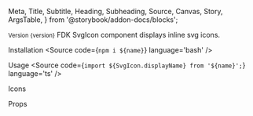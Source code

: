   Meta,
  Title,
  Subtitle,
  Heading,
  Subheading,
  Source,
  Canvas,
  Story,
  ArgsTable,
} from '@storybook/addon-docs/blocks';


<Meta title='Components/SvgIcon' />

<Title>SvgIcon</Title>
<Subtitle>
  <small>Version {version}</small>
</Subtitle>
<Subtitle>FDK SvgIcon component displays inline svg icons.</Subtitle>

<Heading>Installation</Heading>
<Source code={`npm i ${name}`} language='bash' />

<Heading>Usage</Heading>
<Source code={`import ${SvgIcon.displayName} from '${name}';`} language='ts' />

<Subheading>Icons</Subheading>

<Canvas>
  <Story name='applicationWindowStroke'>
    <SC.Container>
      <SvgIcon name='applicationWindowStroke' />
    </SC.Container>
  </Story>
  <Story name='arrowDownStroke'>
    <SC.Container>
      <SvgIcon name='arrowDownStroke' />
    </SC.Container>
  </Story>
  <Story name='arrowLeftStroke'>
    <SC.Container>
      <SvgIcon name='arrowLeftStroke' />
    </SC.Container>
  </Story>
  <Story name='arrowRightStroke'>
    <SC.Container>
      <SvgIcon name='arrowRightStroke' />
    </SC.Container>
  </Story>
  <Story name='arrowUpStroke'>
    <SC.Container>
      <SvgIcon name='arrowUpStroke' />
    </SC.Container>
  </Story>
  <Story name='bookBookmarkStroke'>
    <SC.Container>
      <SvgIcon name='bookBookmarkStroke' />
    </SC.Container>
  </Story>
  <Story name='buildingStroke'>
    <SC.Container>
      <SvgIcon name='buildingStroke' />
    </SC.Container>
  </Story>
  <Story name='calendarStroke'>
    <SC.Container>
      <SvgIcon name='calendarStroke' />
    </SC.Container>
  </Story>
  <Story name='caretDownStroke'>
    <SC.Container>
      <SvgIcon name='caretDownStroke' />
    </SC.Container>
  </Story>
  <Story name='checkStroke'>
    <SC.Container>
      <SvgIcon name='checkStroke' />
    </SC.Container>
  </Story>
  <Story name='chevronDoubleDownStroke'>
    <SC.Container>
      <SvgIcon name='chevronDoubleDownStroke' />
    </SC.Container>
  </Story>
  <Story name='chevronDoubleUpStroke'>
    <SC.Container>
      <SvgIcon name='chevronDoubleUpStroke' />
    </SC.Container>
  </Story>
  <Story name='chevronDownStroke'>
    <SC.Container>
      <SvgIcon name='chevronDownStroke' />
    </SC.Container>
  </Story>
  <Story name='chevronUpStroke'>
    <SC.Container>
      <SvgIcon name='chevronUpStroke' />
    </SC.Container>
  </Story>
  <Story name='circleCheckStroke'>
    <SC.Container>
      <SvgIcon name='circleCheckStroke' />
    </SC.Container>
  </Story>
  <Story name='circleExclamationPointStroke'>
    <SC.Container>
      <SvgIcon name='circleExclamationPointStroke' />
    </SC.Container>
  </Story>
  <Story name='circleMinusStroke'>
    <SC.Container>
      <SvgIcon name='circleMinusStroke' />
    </SC.Container>
  </Story>
  <Story name='circlePlusStroke'>
    <SC.Container>
      <SvgIcon name='circlePlusStroke' />
    </SC.Container>
  </Story>
  <Story name='clockStroke'>
    <SC.Container>
      <SvgIcon name='clockStroke' />
    </SC.Container>
  </Story>
  <Story name='crossStroke'>
    <SC.Container>
      <SvgIcon name='crossStroke' />
    </SC.Container>
  </Story>
  <Story name='documentClockStroke'>
    <SC.Container>
      <SvgIcon name='documentClockStroke' />
    </SC.Container>
  </Story>
  <Story name='documentFileStroke'>
    <SC.Container>
      <SvgIcon name='documentFileStroke' />
    </SC.Container>
  </Story>
  <Story name='envelopeClosedStroke'>
    <SC.Container>
      <SvgIcon name='envelopeClosedStroke' />
    </SC.Container>
  </Story>
  <Story name='flagTriangleStroke'>
    <SC.Container>
      <SvgIcon name='flagTriangleStroke' />
    </SC.Container>
  </Story>
  <Story name='folderClosedStroke'>
    <SC.Container>
      <SvgIcon name='folderClosedStroke' />
    </SC.Container>
  </Story>
  <Story name='gearStroke'>
    <SC.Container>
      <SvgIcon name='gearStroke' />
    </SC.Container>
  </Story>
  <Story name='globeGridStroke'>
    <SC.Container>
      <SvgIcon name='globeGridStroke' />
    </SC.Container>
  </Story>
  <Story name='hourGlassStroke'>
    <SC.Container>
      <SvgIcon name='hourGlassStroke' />
    </SC.Container>
  </Story>
  <Story name='infoModelStroke'>
    <SC.Container>
      <SvgIcon name='infoModelStroke' />
    </SC.Container>
  </Story>
  <Story name='laptopCursorStroke'>
    <SC.Container>
      <SvgIcon name='laptopCursorStroke' />
    </SC.Container>
  </Story>
  <Story name='linkExternalOutlineBold'>
    <SC.Container>
      <SvgIcon name='linkExternalOutlineBold' />
    </SC.Container>
  </Story>
  <Story name='linkExternalOutlineRegular'>
    <SC.Container>
      <SvgIcon name='linkExternalOutlineRegular' />
    </SC.Container>
  </Story>
  <Story name='listAscendingStroke'>
    <SC.Container>
      <SvgIcon name='listAscendingStroke' />
    </SC.Container>
  </Story>
  <Story name='listDescendingStroke'>
    <SC.Container>
      <SvgIcon name='listDescendingStroke' />
    </SC.Container>
  </Story>
  <Story name='listUnsortedStroke'>
    <SC.Container>
      <SvgIcon name='listUnsortedStroke' />
    </SC.Container>
  </Story>
  <Story name='lockLockedStroke'>
    <SC.Container>
      <SvgIcon name='lockLockedStroke' />
    </SC.Container>
  </Story>
  <Story name='lockOpenStroke'>
    <SC.Container>
      <SvgIcon name='lockOpenStroke' />
    </SC.Container>
  </Story>
  <Story name='lockSemiOpenStroke'>
    <SC.Container>
      <SvgIcon name='lockSemiOpenStroke' />
    </SC.Container>
  </Story>
  <Story name='magnifyingGlassStroke'>
    <SC.Container>
      <SvgIcon name='magnifyingGlassStroke' />
    </SC.Container>
  </Story>
  <Story name='mapPinStroke'>
    <SC.Container>
      <SvgIcon name='mapPinStroke' />
    </SC.Container>
  </Story>
  <Story name='pencilSlashStroke'>
    <SC.Container>
      <SvgIcon name='pencilSlashStroke' />
    </SC.Container>
  </Story>
  <Story name='pencilStroke'>
    <SC.Container>
      <SvgIcon name='pencilStroke' />
    </SC.Container>
  </Story>
  <Story name='pinLocationStroke'>
    <SC.Container>
      <SvgIcon name='pinLocationStroke' />
    </SC.Container>
  </Story>
  <Story name='semicheckedStroke'>
    <SC.Container>
      <SvgIcon name='semicheckedStroke' />
    </SC.Container>
  </Story>
  <Story name='shieldLockLockedStroke'>
    <SC.Container>
      <SvgIcon name='shieldLockLockedStroke' />
    </SC.Container>
  </Story>
  <Story name='smileyExcitedStroke'>
    <SC.Container>
      <SvgIcon name='smileyExcitedStroke' />
    </SC.Container>
  </Story>
  <Story name='smileyHappyStroke'>
    <SC.Container>
      <SvgIcon name='smileyHappyStroke' />
    </SC.Container>
  </Story>
  <Story name='smileyNeutralStroke'>
    <SC.Container>
      <SvgIcon name='smileyNeutralStroke' />
    </SC.Container>
  </Story>
  <Story name='smileySadStroke'>
    <SC.Container>
      <SvgIcon name='smileySadStroke' />
    </SC.Container>
  </Story>
  <Story name='speakBubbleLettersStroke'>
    <SC.Container>
      <SvgIcon name='speakBubbleLettersStroke' />
    </SC.Container>
  </Story>
  <Story name='squareInfoStroke'>
    <SC.Container>
      <SvgIcon name='squareInfoStroke' />
    </SC.Container>
  </Story>
  <Story name='squareThreeStroke'>
    <SC.Container>
      <SvgIcon name='squareThreeStroke' />
    </SC.Container>
  </Story>
  <Story name='starStroke'>
    <SC.Container>
      <SvgIcon name='starStroke' />
    </SC.Container>
  </Story>
  <Story name='tagStroke'>
    <SC.Container>
      <SvgIcon name='tagStroke' />
    </SC.Container>
  </Story>
  <Story name='telephoneAnalogStroke'>
    <SC.Container>
      <SvgIcon name='telephoneAnalogStroke' />
    </SC.Container>
  </Story>
  <Story name='triangleExclamationPointStroke'>
    <SC.Container>
      <SvgIcon name='triangleExclamationPointStroke' />
    </SC.Container>
  </Story>
</Canvas>

<Heading>Props</Heading>
<ArgsTable of={SvgIcon} />
